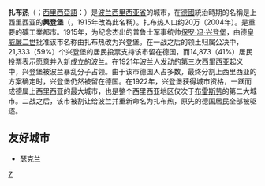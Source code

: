 {{otheruses|subject=城市|other=足球會|戈爾尼克扎布熱}}

{{Infobox settlement
| name = {{PAGENAME}}
| native_name = {{lang|pl|Zabrze}}
| other_name = {{lang|szl|Zŏbrze}}<br>{{lang|de|Hindenburg O.S.}}
| image_skyline = File:Wolności Street, Zabrze (March 2018).jpg
| imagesize = 250px
| image_caption = 
| image_flag = File:POL Zabrze flag.svg
| image_shield = File:POL Zabrze COA.svg
| pushpin_map = Poland
| pushpin_label_position = right
| pushpin_map_caption = {{PAGENAME}}在[[波蘭|波蘭]]的位置
| settlement_type = 城市
| subdivision_type = 國家
| subdivision_name = {{POL}}
| subdivision_type1 = [[波蘭行政區劃|省]]
| subdivision_name1 = [[西里西亚省|西里西亚省]]
| leader_title = 市長
| leader_name = Małgorzata Mańka-Szulik
| established_title = 建立
| established_date = 13世紀
| established_title2 = 城市地位
| established_date2 = 1922年
| area_total_km2 = 80.40
| population_total = 173,374
| population_urban = 2,746,000
| population_metro = 4,620,624
| population_as_of = 2018年
| population_density_km2 = auto
| timezone =[[歐洲中部時間|歐洲中部時間]]
| utc_offset = +1
| timezone_DST = [[歐洲中部夏令時間|歐洲中部夏令時間]]
| utc_offset_DST = +2
| coordinates = {{coord|50|18|09|N|18|46|41|E|region:PL|display=inline,title}}
| population_demonym = 
| postal_code = 41-800 至 41-820
| area_code = +48 32
| registration_plate = SZ
| website = {{url|www.um.zabrze.pl/}} {{pl}} }}
'''扎布热'''（{{lang-pl|'''Zabrze'''}}；[[西里西亞語|西里西亞語]]：{{lang|szl| Zŏbrze}}）是[[波兰|波兰]][[西里西亚省|西里西亚省]]的城市，在[[德國|德國]]統治時期的名稱是上西里西亚的'''興登堡'''（{{lang-de|Hindenburg in Oberschlesien}}，1915年改為此名稱）。扎布热人口约20万（2004年）。是重要的礦工業都市。1915年，为纪念杰出的普鲁士军事统帅[[保罗·冯·兴登堡|保罗·冯·兴登堡]]，由德皇[[威廉二世_(德國)|威廉二世]]批准该市名称由扎布热改为兴登堡。在一战之后的领土归属公决中，21,333（59%）个兴登堡的居民投票支持该市留在德国，而14,873（41%）居民投票表示愿意并入新成立的波兰。在1921年波兰人发动的第三次西里西亚起义中，兴登堡被波兰暴乱分子占领。由于该市德国人占多数，最终分割上西里西亚的方案确定时，兴登堡仍然被留在德国。在1922年，兴登堡获得城市资格，一跃而成德属上西里西亚的最大城市，也是整个西里西亚地区仅次于[[布雷斯劳|布雷斯劳]]的第二大城市。二战之后，该市被割让给波兰并重新命名为扎布热，原先的德国居民全部被驱逐。

==友好城市==
* {{FRA}} [[瑟克兰|瑟克兰]]

{{commons|Zabrze}}
{{Authority control}}
{{Poland-stub}}

[[Category:波兰城市|Z]]